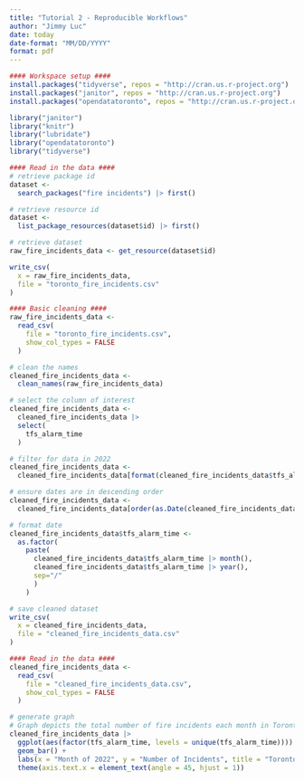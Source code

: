 ```yaml
---
title: "Tutorial 2 - Reproducible Workflows"
author: "Jimmy Luc"
date: today
date-format: "MM/DD/YYYY"
format: pdf
---
```


```r
#### Workspace setup ####
install.packages("tidyverse", repos = "http://cran.us.r-project.org")
install.packages("janitor", repos = "http://cran.us.r-project.org")
install.packages("opendatatoronto", repos = "http://cran.us.r-project.org")

library("janitor")
library("knitr")
library("lubridate")
library("opendatatoronto")
library("tidyverse")
```

```r
#### Read in the data ####
# retrieve package id
dataset <-
  search_packages("fire incidents") |> first()

# retrieve resource id
dataset <-
  list_package_resources(dataset$id) |> first()

# retrieve dataset
raw_fire_incidents_data <- get_resource(dataset$id)

write_csv(
  x = raw_fire_incidents_data,
  file = "toronto_fire_incidents.csv"
)
```

```r
#### Basic cleaning ####
raw_fire_incidents_data <-
  read_csv(
    file = "toronto_fire_incidents.csv",
    show_col_types = FALSE
  )

# clean the names
cleaned_fire_incidents_data <-
  clean_names(raw_fire_incidents_data)

# select the column of interest
cleaned_fire_incidents_data <-
  cleaned_fire_incidents_data |>
  select(
    tfs_alarm_time
  )

# filter for data in 2022
cleaned_fire_incidents_data <- 
  cleaned_fire_incidents_data[format(cleaned_fire_incidents_data$tfs_alarm_time, "%Y") == "2022", ]

# ensure dates are in descending order
cleaned_fire_incidents_data <-
  cleaned_fire_incidents_data[order(as.Date(cleaned_fire_incidents_data$tfs_alarm_time, format="%Y/%m/%d")), ]

# format date
cleaned_fire_incidents_data$tfs_alarm_time <-
  as.factor(
    paste(
      cleaned_fire_incidents_data$tfs_alarm_time |> month(),
      cleaned_fire_incidents_data$tfs_alarm_time |> year(),
      sep="/"
      )
    )

# save cleaned dataset
write_csv(
  x = cleaned_fire_incidents_data,
  file = "cleaned_fire_incidents_data.csv"
)
```

```r
#### Read in the data ####
cleaned_fire_incidents_data <-
  read_csv(
    file = "cleaned_fire_incidents_data.csv",
    show_col_types = FALSE
  )

# generate graph
# Graph depicts the total number of fire incidents each month in Toronto, 2022
cleaned_fire_incidents_data |>
  ggplot(aes(factor(tfs_alarm_time, levels = unique(tfs_alarm_time)))) +
  geom_bar() +
  labs(x = "Month of 2022", y = "Number of Incidents", title = "Toronto Fire Incidents in 2022 per Month") +
  theme(axis.text.x = element_text(angle = 45, hjust = 1))
```
